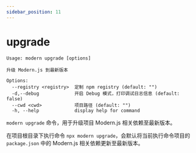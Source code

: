 ```yaml
---
sidebar_position: 11
---
```

# upgrade

```
Usage: modern upgrade [options]

升级 Modern.js 到最新版本

Options:
  --registry <registry>  定制 npm registry (default: "")
  -d,--debug             开启 Debug 模式，打印调试日志信息 (default: false)
  --cwd <cwd>            项目路径 (default: "")
  -h, --help             display help for command
```

`modern upgrade` 命令，用于升级项目 Modern.js 相关依赖至最新版本。

在项目根目录下执行命令 `npx modern upgrade`，会默认将当前执行命令项目的 `package.json` 中的 Modern.js 相关依赖更新至最新版本。
